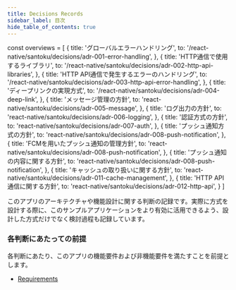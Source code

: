 ```yaml
---
title: Decisions Records
sidebar_label: 目次
hide_table_of_contents: true
---
```


<!-- textlint-disable ja-technical-writing/sentence-length,ja-technical-writing/max-comma,ja-spacing/ja-no-space-around-parentheses,jtf-style/3.3.かっこ類と隣接する文字の間のスペースの有無,ja-technical-writing/ja-no-mixed-period,ja-technical-writing/no-unmatched-pair,ja-technical-writing/no-doubled-joshi -->

const overviews = [
  {
    title: 'グローバルエラーハンドリング',
    to: '/react-native/santoku/decisions/adr-001-error-handling',
  },
  {
    title: 'HTTP通信で使用するライブラリ',
    to: '/react-native/santoku/decisions/adr-002-http-api-libraries',
  },
  {
    title: 'HTTP API通信で発生するエラーのハンドリング',
    to: '/react-native/santoku/decisions/adr-003-http-api-error-handling',
  },
  {
    title: 'ディープリンクの実現方式',
    to: '/react-native/santoku/decisions/adr-004-deep-link',
  },
  {
    title: 'メッセージ管理の方針',
    to: 'react-native/santoku/decisions/adr-005-message',
  },
  {
    title: 'ログ出力の方針',
    to: 'react-native/santoku/decisions/adr-006-logging',
  },
  {
    title: '認証方式の方針',
    to: 'react-native/santoku/decisions/adr-007-auth',
  },
  {
    title: 'プッシュ通知方式の方針',
    to: 'react-native/santoku/decisions/adr-008-push-notification',
  },
  {
    title: 'FCMを用いたプッシュ通知の管理方針',
    to: 'react-native/santoku/decisions/adr-008-push-notification',
  },
  {
    title: 'プッシュ通知の内容に関する方針',
    to: 'react-native/santoku/decisions/adr-008-push-notification',
  },
  {
    title: 'キャッシュの取り扱いに関する方針',
    to: 'react-native/santoku/decisions/adr-011-cache-management',
  },
  {
    title: 'HTTP API通信に関する方針',
    to: 'react-native/santoku/decisions/adr-012-http-api',
  }
]

このアプリのアーキテクチャや機能設計に関する判断の記録です。実際に方式を設計する際に、このサンプルアプリケーションをより有効に活用できるよう、設計した方式だけでなく検討過程も記録しています。

### 各判断にあたっての前提

各判断にあたり、このアプリの機能要件および非機能要件を満たすことを前提とします。

- [Requirements](./requirements.mdx)

<PageList overviews={overviews} colSize={12} />

<!-- textlint-enable ja-technical-writing/sentence-length,ja-technical-writing/max-comma,ja-spacing/ja-no-space-around-parentheses,jtf-style/3.3.かっこ類と隣接する文字の間のスペースの有無,ja-technical-writing/ja-no-mixed-period,ja-technical-writing/no-unmatched-pair,ja-technical-writing/no-doubled-joshi -->

